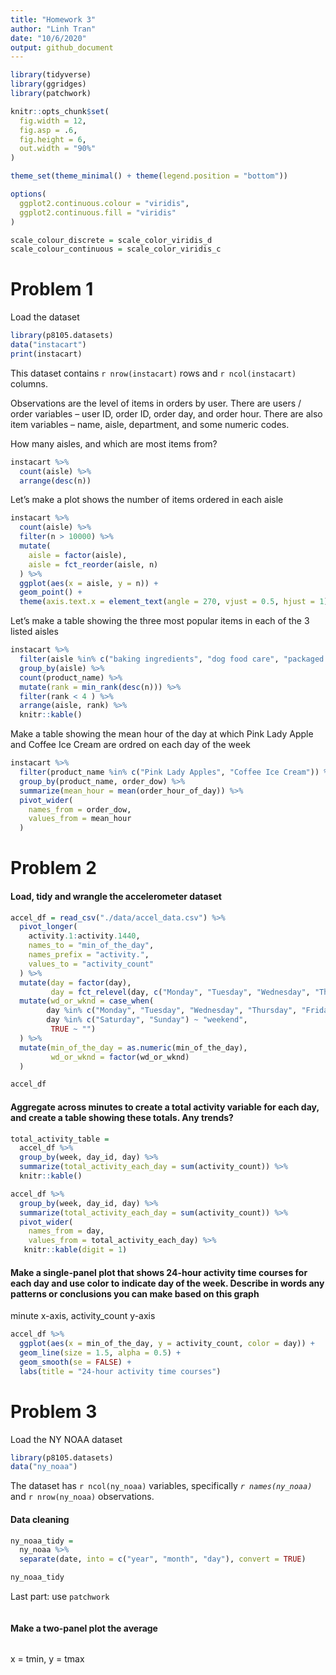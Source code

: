 ```yaml
---
title: "Homework 3"
author: "Linh Tran"
date: "10/6/2020"
output: github_document
---
```


```r
library(tidyverse)
library(ggridges)
library(patchwork)

knitr::opts_chunk$set(
  fig.width = 12,
  fig.asp = .6,  
  fig.height = 6,
  out.width = "90%"
)

theme_set(theme_minimal() + theme(legend.position = "bottom")) 

options(
  ggplot2.continuous.colour = "viridis",
  ggplot2.continuous.fill = "viridis"
)

scale_colour_discrete = scale_color_viridis_d
scale_colour_continuous = scale_color_viridis_c
```

# Problem 1

Load the dataset

```r
library(p8105.datasets)
data("instacart")
print(instacart)
```

This dataset contains `r nrow(instacart)` rows and `r ncol(instacart)` columns.

Observations are the level of items in orders by user. There are users / order variables – user ID, order ID, order day, and order hour. There are also item variables – name, aisle, department, and some numeric codes.

How many aisles, and which are most items from?

```r
instacart %>% 
  count(aisle) %>%
  arrange(desc(n))       
```

Let's make a plot shows the number of items ordered in each aisle

```r
instacart %>% 
  count(aisle) %>% 
  filter(n > 10000) %>% 
  mutate(
    aisle = factor(aisle),
    aisle = fct_reorder(aisle, n)
  ) %>% 
  ggplot(aes(x = aisle, y = n)) +
  geom_point() +
  theme(axis.text.x = element_text(angle = 270, vjust = 0.5, hjust = 1))
```

Let's make a table showing the three most popular items in each of the 3 listed aisles

```r
instacart %>% 
  filter(aisle %in% c("baking ingredients", "dog food care", "packaged vegetables fruits")) %>% 
  group_by(aisle) %>% 
  count(product_name) %>% 
  mutate(rank = min_rank(desc(n))) %>% 
  filter(rank < 4 ) %>% 
  arrange(aisle, rank) %>% 
  knitr::kable()
```

Make a table showing the mean hour of the day at which Pink Lady Apple and Coffee Ice Cream are ordred on each day of the week

```r
instacart %>% 
  filter(product_name %in% c("Pink Lady Apples", "Coffee Ice Cream")) %>% 
  group_by(product_name, order_dow) %>% 
  summarize(mean_hour = mean(order_hour_of_day)) %>% 
  pivot_wider(
    names_from = order_dow,
    values_from = mean_hour
  )
```

# Problem 2

#### Load, tidy and wrangle the accelerometer dataset

```r
accel_df = read_csv("./data/accel_data.csv") %>% 
  pivot_longer(
    activity.1:activity.1440,
    names_to = "min_of_the_day",
    names_prefix = "activity.",
    values_to = "activity_count"
  ) %>% 
  mutate(day = factor(day),
         day = fct_relevel(day, c("Monday", "Tuesday", "Wednesday", "Thursday", "Friday", "Saturday", "Sunday"))) %>% 
  mutate(wd_or_wknd = case_when(
        day %in% c("Monday", "Tuesday", "Wednesday", "Thursday", "Friday") ~ "weekday",
        day %in% c("Saturday", "Sunday") ~ "weekend",
         TRUE ~ "")
  ) %>% 
  mutate(min_of_the_day = as.numeric(min_of_the_day),
         wd_or_wknd = factor(wd_or_wknd)
  )

accel_df
```


#### Aggregate across minutes to create a total activity variable for each day, and create a table showing these totals. Any trends?

```r
total_activity_table = 
  accel_df %>% 
  group_by(week, day_id, day) %>% 
  summarize(total_activity_each_day = sum(activity_count)) %>% 
  knitr::kable()

accel_df %>% 
  group_by(week, day_id, day) %>% 
  summarize(total_activity_each_day = sum(activity_count)) %>% 
  pivot_wider(
    names_from = day,
    values_from = total_activity_each_day) %>% 
   knitr::kable(digit = 1)


```

#### Make a single-panel plot that shows 24-hour activity time courses for each day and use color to indicate day of the week. Describe in words any patterns or conclusions you can make based on this graph
minute x-axis, activity_count y-axis

```r
accel_df %>%  
  ggplot(aes(x = min_of_the_day, y = activity_count, color = day)) +
  geom_line(size = 1.5, alpha = 0.5) +  
  geom_smooth(se = FALSE) +
  labs(title = "24-hour activity time courses")
```


# Problem 3
Load the NY NOAA dataset

```r
library(p8105.datasets)
data("ny_noaa")
```

The dataset has `r ncol(ny_noaa)` variables, specifically  *`r names(ny_noaa)`* and `r nrow(ny_noaa)` observations. 

#### Data cleaning

```r
ny_noaa_tidy = 
  ny_noaa %>% 
  separate(date, into = c("year", "month", "day"), convert = TRUE)

ny_noaa_tidy
```

Last part: use `patchwork`

```r

```

#### Make a two-panel plot the average 

```r

```


x = tmin, y = tmax